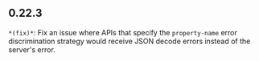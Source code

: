 ## 0.22.3
`*(fix)*`: Fix an issue where APIs that specify the `property-name` error discrimination strategy would receive JSON decode errors instead of the server's error.

